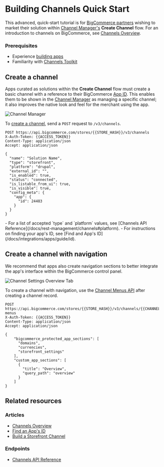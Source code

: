 # Building Channels Quick Start

This advanced, quick-start tutorial is for [BigCommerce partners](https://www.bigcommerce.com/partners/) wishing to market their solution within [Channel Manager's](/api-docs/channels/overview#resources) **Create Channel** flow. For an introduction to channels on BigCommerce, see [Channels Overview](/docs/integrations/channels).


### Prerequisites


- Experience [building apps](/docs/integrations/apps)
- Familiarity with [Channels Toolkit](/docs/integrations/channels)

## Create a channel

Apps curated as solutions within the **Create Channel** flow must create a basic channel with a reference to their BigCommerce [App ID](/docs/integrations/apps/guide/id). This enables them to be shown in the [Channel Manager](/api-docs/channels/overview) as managing a specific channel; it also improves the native look and feel for the merchant using the app.

![Channel Manager](https://storage.googleapis.com/bigcommerce-production-dev-center/images/channels-channel-manager.png "Channel Manager")

To [create a channel](/docs/rest-management/channels#create-a-channel), send a `POST` request to `/v3/channels`.

```http filename="Example request: Create a channel" showLineNumbers copy
POST https://api.bigcommerce.com/stores/{{STORE_HASH}}/v3/channels
X-Auth-Token: {{ACCESS_TOKEN}}
Content-Type: application/json
Accept: application/json

{
  "name": "Solution Name",
  "type": "storefront",
  "platform": "drupal",
  "external_id": "",
  "is_enabled": true,
  "status": "connected",
  "is_listable_from_ui": true,
  "is_visible": true,
  "config_meta": {
    "app": {
      "id": 24483
    }
  }
}
```

<Callout type="info">
  - For a list of accepted `type` and `platform` values, see [Channels API Reference](/docs/rest-management/channels#platform).
  - For instructions on finding your app's ID, see [Find and App's ID](/docs/integrations/apps/guide/id).
</Callout>

## Create a channel with navigation

We recommend that apps also create navigation sections to better integrate the app's interface within the BigCommerce control panel.

![Channel Settings Overview Tab](https://storage.googleapis.com/bigcommerce-production-dev-center/images/channels/channels-channel-overview.png "Channel Settings Overview Tab")

To create a channel with navigation, use the [Channel Menus API](/docs/rest-management/channels/channel-menus#create-channel-menus) after creating a channel record.

```http filename="Example request: Create channel menus" showLineNumbers copy
POST https://api.bigcommerce.com/stores/{{STORE_HASH}}/v3/channels/{{CHANNEL_ID}}/channel-menus
X-Auth-Token: {{ACCESS_TOKEN}}
Content-Type: application/json
Accept: application/json

{
    "bigcommerce_protected_app_sections": [
      "domains",
      "currencies",
      "storefront_settings"
    ],
    "custom_app_sections": [
      {
        "title": "Overview",
        "query_path": "overview"
      }
    ]  
}
```

## Related resources

### Articles

- [Channels Overview](/api-docs/channels/overview)
- [Find an App's ID](/api-docs/apps/tutorials/id)
- [Build a Storefront Channel](/docs/integrations/channels/guide/storefronts)

### Endpoints

- [Channels API Reference](/docs/rest-management/channels)
